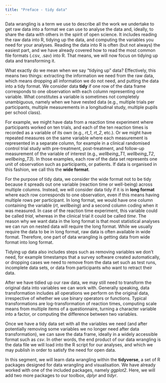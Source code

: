 ```yaml
---
title: "Preface - tidy data"
---
```


Data wrangling is a term we use to describe all the work we undertake to get raw data into a format we can use to analyse the data and, ideally, to share the data with others in the spirit of open science. It includes reading the raw data into R, tidying up the data, and computing the variables you need for your analyses. Reading the data into R is often (but not always) the easiest part, and we have already covered how to read the most common file formats (.csv, .sav) into R. That means, we will now focus on tidying up data and transforming it. 

What exactly do we mean when we say "tidying up" data? Effectively, this means two things: extracting the information we need from the raw data, which means dropping all information we do not need, and putting the data into a tidy format. We consider data **tidy** if one row of the data frame corresponds to one observation with each column representing one variable. What constitutes a variable is sometimes not completely unambiguous, namely when we have nested data (e.g., multiple trials per participants, multiple measurements in a longitudinal study, multiple pupils per school class).

For example, we might have data from a reaction time experiment where participants worked on ten trials, and each of the ten reaction times is recorded as a variable of its own (e.g., *rt_1*, *rt_2*, etc.). Or we might have repeated measures on the same variable where each measurement is represented in a separate column, for example in a clinical randomised control trial study with pre-treatment, post-treatment, and follow-up measurement of the variable of interest (e.g., *wellbeing_T1*, *wellbeing_T2*, *wellbeing_T3*). In those examples, each row of the data set represents one unit of observation such as participants, or patients. If data is organised in this fashion, we call this the **wide format**. 

For the purpose of tidy data, we consider the wide format not to be tidy because it spreads out one variable (reaction time or well-being) across multiple columns. Instead, we will consider data tidy if it is in **long format** where each row corresponds to one observation, even if this means having multiple rows per participant. In long format, we would have one column containing the variable (*rt*, *wellbeing*) and a second column coding when it was measured. In case of the reaction time experiment, this variable could be called *trial*, whereas in the clinical trial it could be called *time*. The reason why we want data in the long format is that most statistical analyses we can run on nested data will require the long format. While we usually require the data to be in long format, raw data is often available in wide format. Therefore, one part of data wrangling is getting data from wide format into long format.

Tidying up data also includes steps such as removing variables we don't need, for example timestamps that a survey software created automatically, or dropping cases we need to remove from the data set such as test runs, incomplete data sets, or data from participants who want to retract their data. 

After we have tidied up our raw data, we may still need to transform the original data into variables we can work with. Generally speaking, data transformation includes all operations we perform on the original data, irrespective of whether we use binary operators or functions. Typical transformations are log-transformation of reaction times, computing scale means from multiple items of a questionnaire, turning a character variable into a factor, or computing the difference between two variables. 

Once we have a tidy data set with all the variables we need (and after potentially removing some variables we no longer need after data transformation), we can save the data frame, ideally in a widely accessible format such as *csv*. In other words, the end product of our data wrangling is the data file we will load into the R script for our analyses, and which we may publish in order to satisfy the need for open data.

In this segment, we will learn data wrangling within the **tidyverse**, a set of R packages designed for data wrangling and visualisation. We have already worked with one of the included packages, namely *ggplot2*. Here, we will add two more packages to our toolbox, *dplyr* and *tidyr*. 





